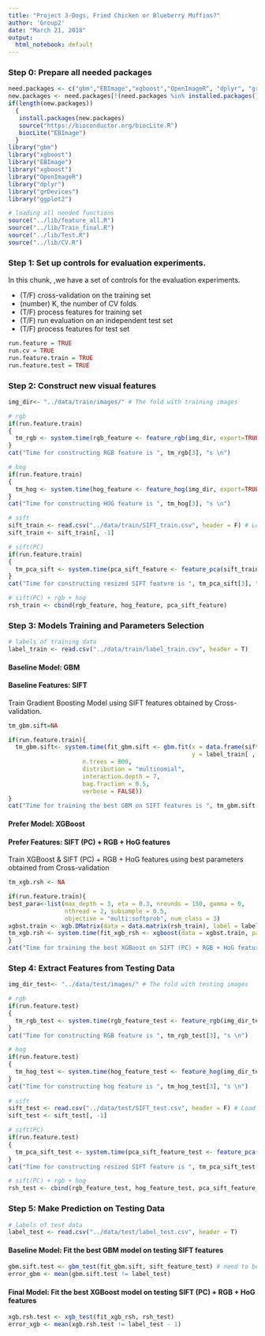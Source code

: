 ```yaml
---
title: "Project 3-Dogs, Fried Chicken or Blueberry Muffins?"
author: 'Group2'
date: "March 21, 2018"
output:
  html_notebook: default
---
```



### Step 0: Prepare all needed packages
```r
need.packages <- c("gbm","EBImage","xgboost","OpenImageR", "dplyr", "grDevices", "ggplot2")
new.packages <- need.packages[!(need.packages %in% installed.packages()[,"Package"])]
if(length(new.packages))
  {
   install.packages(new.packages)
   source("https://bioconductor.org/biocLite.R")
   biocLite("EBImage")
  }
library("gbm")
library("xgboost")
library("EBImage")
library("xgboost")
library("OpenImageR")
library("dplyr")
library("grDevices")
library("ggplot2")
```

```r
# loading all needed functions
source("../lib/feature_all.R")
source("../lib/Train_final.R")
source("../lib/Test.R")
source("../lib/CV.R")
```

### Step 1: Set up controls for evaluation experiments.

In this chunk, ,we have a set of controls for the evaluation experiments. 

+ (T/F) cross-validation on the training set
+ (number) K, the number of CV folds
+ (T/F) process features for training set
+ (T/F) run evaluation on an independent test set
+ (T/F) process features for test set

```r
run.feature = TRUE
run.cv = TRUE    
run.feature.train = TRUE    
run.feature.test = TRUE 
```


### Step 2: Construct new visual features

```r
img_dir<- "../data/train/images/" # The fold with training images

# rgb
if(run.feature.train)
{
  tm_rgb <- system.time(rgb_feature <- feature_rgb(img_dir, export=TRUE))
}
cat("Time for constructing RGB feature is ", tm_rgb[3], "s \n")

# hog
if(run.feature.train)
{
  tm_hog <- system.time(hog_feature <- feature_hog(img_dir, export=TRUE))
}
cat("Time for constructing HOG feature is ", tm_hog[3], "s \n")

# sift
sift_train <- read.csv("../data/train/SIFT_train.csv", header = F) # Load SIFT features
sift_train <- sift_train[, -1]

# sift(PC)
if(run.feature.train)
{
  tm_pca_sift <- system.time(pca_sift_feature <- feature_pca(sift_train))
}
cat("Time for constructing resized SIFT feature is ", tm_pca_sift[3], "s \n")

# sift(PC) + rgb + hog
rsh_train <- cbind(rgb_feature, hog_feature, pca_sift_feature)

```


### Step 3: Models Training and Parameters Selection

```r
# labels of training data
label_train <- read.csv("../data/train/label_train.csv", header = T)
```

#### Baseline Model: GBM
#### Baseline Features: SIFT

Train Gradient Boosting Model using SIFT features obtained by Cross-validation.
```r
tm_gbm.sift=NA

if(run.feature.train){
  tm_gbm.sift<- system.time(fit_gbm.sift <- gbm.fit(x = data.frame(sift_train),   
                                                    y = label_train[ , 3],
                     n.trees = 800,
                     distribution = "multinomial",
                     interaction.depth = 7, 
                     bag.fraction = 0.5,
                     verbose = FALSE))
}
cat("Time for training the best GBM on SIFT features is ", tm_gbm.sift[3], "s \n")
```

#### Prefer Model: XGBoost
#### Prefer Features: SIFT (PC) + RGB + HoG features

Train XGBoost & SIFT (PC) + RGB + HoG features using best parameters obtained from Cross-validation
```r
tm_xgb.rsh <- NA

if(run.feature.train){
best_para<-list(max_depth = 3, eta = 0.3, nrounds = 150, gamma = 0,
                nthread = 2, subsample = 0.5,
                objective = "multi:softprob", num_class = 3)
xgbst.train <- xgb.DMatrix(data = data.matrix(rsh_train), label = label_train[ ,3] - 1)
tm_xgb.rsh <- system.time(fit_xgb_rsh <- xgboost(data = xgbst.train, params = best_para, nrounds = best_para$nrounds, verbose = 0))
}
cat("Time for training the best XGBoost on SIFT (PC) + RGB + HoG features is ", tm_xgb.rsh[3], "s \n")
```

### Step 4: Extract Features from Testing Data
```r
img_dir_test<- "../data/test/images/" # The fold with testing images

# rgb
if(run.feature.test)
{
  tm_rgb_test <- system.time(rgb_feature_test <- feature_rgb(img_dir_test, export=TRUE))
}
cat("Time for constructing RGB feature is ", tm_rgb_test[3], "s \n")

# hog
if(run.feature.test)
{
  tm_hog_test <- system.time(hog_feature_test <- feature_hog(img_dir_test, export=TRUE))
}
cat("Time for constructing hog feature is ", tm_hog_test[3], "s \n")
 
# sift
sift_test <- read.csv("../data/test/SIFT_test.csv", header = F) # Load test SIFT features
sift_test <- sift_test[, -1]

# sift(PC)
if(run.feature.test)
{
  tm_pca_sift_test <- system.time(pca_sift_feature_test <- feature_pca(sift_test))
}
cat("Time for constructing resized SIFT feature is ", tm_pca_sift_test[3], "s \n")

# sift(PC) + rgb + hog
rsh_test <- cbind(rgb_feature_test, hog_feature_test, pca_sift_feature_test)
```

### Step 5: Make Prediction on Testing Data

```r
# labels of test data
label_test <- read.csv("../data/test/label_test.csv", header = T)
```

#### Baseline Model: Fit the best GBM model on testing SIFT features
```r
gbm.sift.test <- gbm_test(fit_gbm.sift, sift_feature_test) # need to be provided 
error_gbm <- mean(gbm.sift.test != label_test)
```

#### Final Model: Fit the best XGBoost model on testing SIFT (PC) + RGB + HoG features
```r
xgb.rsh.test <- xgb_test(fit_xgb_rsh, rsh_test)
error_xgb <- mean(xgb.rsh.test != label_test - 1)
```
